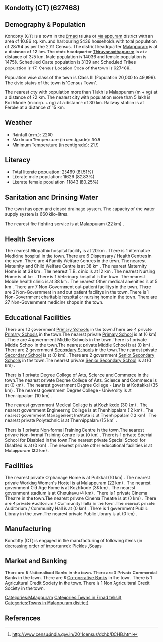 {{Infobox settlement
| name=Kondotty (CT)
| native_name=
| native_name_lang=
| other_name=
| nickname=
| settlement_type=Town
| image_skyline=
| image_alt=
| image_caption=
| pushpin_map=India Kerala
| pushpin_label_position=right
| pushpin_map_alt=
| pushpin_map_caption=Location in Kerala, India
| latd=
| latm=
| lats=
| latNS=
| longd=
| longm=
| longs=
| longEW=
| coordinates_display=inline,title
| subdivision_type=Country
| subdivision_name={{flag|India}}
| subdivision_type1=[[States and territories of India|State]]
| subdivision_name1=Kerala 
| subdivision_type2=[[List of districts of India|District]]
| subdivision_name2=Malappuram
| subdivision_type3=Tahsil
| subdivision_name3=Ernad
| website=
| established_title=<!-- Established -->
| established_date=
| founder=
| named_for=
| government_type=
| governing_body=
| unit_pref=Metric
| area_footnotes=
| area_rank=
| area_total_km2=10.86
| elevation_footnotes=
| elevation_m=
| population_total=28794
| population_as_of=2011
| population_rank=
| population_density_km2=2651
| population_demonym=
| population_footnotes=
| demographics_type1=Languages=
| demographics1_title1=Official=
| demographics1_info1=[[Malayalam language|Malayalam]]
| timezone1=[[Indian Standard Time|IST]]
| utc_offset1==+5:30
| postal_code_type=[[Postal Index Number|PIN]]
| postal_code=
| area_code_type=Telephone code
| area_code=
| registration_plate=
| blank1_name_sec1=Nearest city
| blank1_info_sec1=[[Malappuram (m + og)]]
| blank2_name_sec1=[[Human sex ratio|Sex ratio]]
| blank2_info_sec1=1051
| blank3_name_sec1=Literacy
| blank3_info_sec1=81.51%
| blank1_name_sec2=[[2011 Census of India|2011 census]] code
| blank1_info_sec2=627468
| footnotes=
}}

== Kondotty (CT) (627468) ==

== Demography & Population ==

Kondotty (CT) is a town in the [[Ernad]] taluka of [[Malappuram]] district with an area of 10.86 sq. km. and harbouring 5436 households with total population of 28794 as per the 2011 Census. The district headquarter [[Malappuram]] is at a distance of 22 km. The state headquarter [[Thiruvananthapuram]] is at a distance of 375 km. Male population is 14036 and female population is 14758. Scheduled Caste population is 3139 and Scheduled Tribes population is 37. Census Location Code of the town is 627468<ref>http://www.censusindia.gov.in/2011census/dchb/DCHB.html</ref>.

Population wise class of the town is Class III (Population 20,000 to 49,999).
The civic status of the town is 'Census Town'.

The nearest city with population more than 1 lakh is Malappuram (m + og) at a distance of 22 km. The nearest city with population more than 5 lakh is Kozhikode (m corp. + og) at a distance of 30 km. Railway station is at Feroke at a distance of 15 km.


== Weather ==  
* Rainfall (mm.): 2200 
* Maximum Temperature (in centigrade): 30.9
* Minimum Temperature (in centigrade): 21.9


== Literacy ==  
* Total literate population: 23469 (81.51%)
* Literate male population: 11626 (82.83%)
* Literate female population: 11843 (80.25%)


== Sanitation and Drinking Water ==  
The town has open and closed drainage system.
The capacity of the water supply system is 660 kilo-litres.

The nearest fire fighting service is at Malappuram (22 km) .


== Health Services ==
The nearest Allopathic hospital facility is at 20 km .
There is 1 Alternative Medicine hospital in the town.
There are 6 Dispensary / Health Centres in the town.
There are 4 Family Welfare Centres in the town.
The nearest Maternity and Child Welfare Centre is at 38 km .
The nearest Maternity Home is at 38 km .
The nearest T.B. clinic is at 12 km .
The nearest Nursing Home is at  km .
There is 1 Veterinary hospital in the town.
The nearest Mobile health clinic is at 38 km .
The nearest Other medical amenities is at 5 km .
There are 7 Non-Government out-patient facilitys in the town.
There are 2 Non-Government in and out patient facilitys in the town.
There is 1 Non-Government charitable hospital or nursing home in the town.
There are 27 Non-Government medicine shops in the town.


== Educational Facilities ==
There are 12 government [[Primary School]]s in the town.There are 4 private [[Primary School]]s in the town.The nearest private [[Primary School]] is at  (0 km) .
There are 4 government Middle Schools in the town.There is 1 private Middle School in the town.The nearest private Middle School is at  (0 km) .
There are 2 government [[Secondary School]]s in the town.The nearest private [[Secondary School]] is at  (0 km) .
There are 2 government [[Senior Secondary School]]s in the town.The nearest private [[Senior Secondary School]] is at  (0 km) .
 
 
 
 
 
There is 1 private Degree College of Arts, Science and Commerce in the town.The nearest private Degree College of Arts, Science and Commerce is at  (0 km) .
The nearest government Degree College - Law is at Kottakkal  (35 km) .
The nearest government Degree College - University is at Thenhippalam (10 km) .
 
The nearest government Medical College is at Kozhikode (30 km) .
The nearest government Engineering College is at Thenhippalam (12 km) .
The nearest government Management Institute is at Thenhippalam (12 km) .
The nearest private Polytechnic is at Thenhippalam (15 km) .
 
There is 1 private Non-formal Training Centre in the town.The nearest private Non-formal Training Centre is at  (0 km) .
There is 1 private Special School for Disabled in the town.The nearest private Special School for Disabled is at  (0 km) .
The nearest private other educational facilities is at Malappuram (22 km) .


== Facilities ==
The nearest private Orphanage Home is at Pulikkal (10 km) .
The nearest private Working Women's Hostel is at Malappuram (22 km) .
The nearest government Old Age Home is at Kozhikode (38 km) .
The nearest government stadium is at Cherukavu (4 km) .
There is 1 private Cinema Theatre in the town.The nearest private Cinema Theatre is at  (0 km) .
There are 4 private Auditorium / Community Halls in the town.The nearest private Auditorium / Community Hall is at  (0 km) .
There is 1 government Public Library in the town.The nearest private Public Library is at  (0 km) .


== Manufacturing ==
Kondotty (CT) is engaged in the manufacturing of following items (in decreasing order of importance): Pickles ,Soaps 


== Market and Banking ==
There are 5 Nationalised Banks in the town.
There are 3 Private Commercial Banks in the town.
There are 6 [[Co-operative Bank]]s in the town.
There is 1 Agricultural Credit Society in the town.
There is 1 Non Agricultural Credit Society in the town.


[[Categories:Malappuram]]
[[Categories:Towns in Ernad tehsil)]]
[[Categories:Towns in Malappuram district)]]


== References ==
{{Reflist}}



